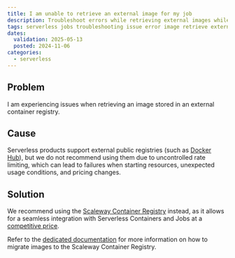 ```yaml
---
title: I am unable to retrieve an external image for my job
description: Troubleshoot errors while retrieving external images while using Scaleway Serverless Jobs.
tags: serverless jobs troubleshooting issue error image retrieve external public registry
dates:
  validation: 2025-05-13
  posted: 2024-11-06
categories:
  - serverless
---
```


## Problem

I am experiencing issues when retrieving an image stored in an external container registry.

## Cause

Serverless products support external public registries (such as [Docker Hub](https://hub.docker.com/)), but we do not recommend using them due to uncontrolled rate limiting, which can lead to failures when starting resources, unexpected usage conditions, and pricing changes.

## Solution

We recommend using the [Scaleway Container Registry](/container-registry/) instead, as it allows for a seamless integration with Serverless Containers and Jobs at a [competitive price](/container-registry/faq/#how-am-i-billed-for-scaleway-container-registry).

Refer to the [dedicated documentation](/serverless-jobs/api-cli/migrate-external-image-to-scaleway-registry/) for more information on how to migrate images to the Scaleway Container Registry. 
